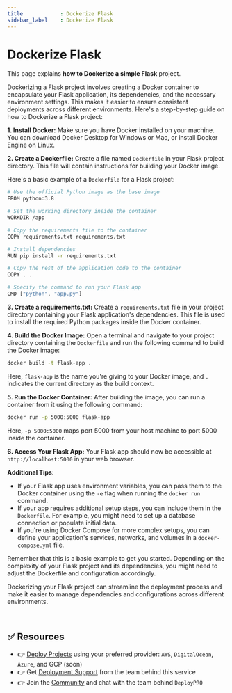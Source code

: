 ```yaml
---
title            : Dockerize Flask
sidebar_label    : Dockerize Flask
---
```


# Dockerize Flask

This page explains **how to Dockerize a simple Flask** project. 

Dockerizing a Flask project involves creating a Docker container to encapsulate your Flask application, its dependencies, and the necessary environment settings. 
This makes it easier to ensure consistent deployments across different environments. Here's a step-by-step guide on how to Dockerize a Flask project:

**1. Install Docker:**
Make sure you have Docker installed on your machine. You can download Docker Desktop for Windows or Mac, or install Docker Engine on Linux.

**2. Create a Dockerfile:**
Create a file named `Dockerfile` in your Flask project directory. This file will contain instructions for building your Docker image.

Here's a basic example of a `Dockerfile` for a Flask project:

```bash
# Use the official Python image as the base image
FROM python:3.8

# Set the working directory inside the container
WORKDIR /app

# Copy the requirements file to the container
COPY requirements.txt requirements.txt

# Install dependencies
RUN pip install -r requirements.txt

# Copy the rest of the application code to the container
COPY . .

# Specify the command to run your Flask app
CMD ["python", "app.py"]
```

**3. Create a requirements.txt:**
Create a `requirements.txt` file in your project directory containing your Flask application's dependencies. This file is used to install the required Python packages inside the Docker container.

**4. Build the Docker Image:**
Open a terminal and navigate to your project directory containing the `Dockerfile` and run the following command to build the Docker image:

```bash
docker build -t flask-app .
```

Here, `flask-app` is the name you're giving to your Docker image, and `.` indicates the current directory as the build context.

**5. Run the Docker Container:**
After building the image, you can run a container from it using the following command:

```bash
docker run -p 5000:5000 flask-app
```

Here, `-p 5000:5000` maps port 5000 from your host machine to port 5000 inside the container.

**6. Access Your Flask App:**
Your Flask app should now be accessible at `http://localhost:5000` in your web browser.

**Additional Tips:**

- If your Flask app uses environment variables, you can pass them to the Docker container using the `-e` flag when running the `docker run` command.
- If your app requires additional setup steps, you can include them in the `Dockerfile`. For example, you might need to set up a database connection or populate initial data.
- If you're using Docker Compose for more complex setups, you can define your application's services, networks, and volumes in a `docker-compose.yml` file.

Remember that this is a basic example to get you started. Depending on the complexity of your Flask project and its dependencies, you might need to adjust the Dockerfile and configuration accordingly.

Dockerizing your Flask project can streamline the deployment process and make it easier to manage dependencies and configurations across different environments.

<br />

## ✅ Resources

- 👉 [Deploy Projects](https://deploypro.dev/) using your preferred provider: `AWS`, `DigitalOcean`, `Azure`, and GCP (soon)
- 👉 Get [Deployment Support](https://deploypro.dev/support/) from the team behind this service
- 👉 Join the [Community](https://discord.gg/qQhjQZhnur) and chat with the team behind `DeployPRO`
